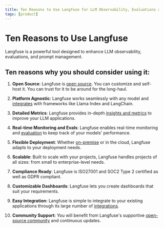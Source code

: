 ```yaml
---
title: Ten Reasons to Use Langfuse for LLM Observability, Evaluations and Promp Management
tags: [product]
---
```


# Ten Reasons to Use Langfuse

Langfuse is a powerful tool designed to enhance LLM observability, evaluations, and prompt management.

## Ten reasons why you should consider using it:

1. **Open Source**: Langfuse is [open source](/docs/open-source). You can customize and self-host it. You can trust for it to be around for the long-haul.

2. **Platform Agnostic**: Langfuse works seamlessly with any model and [integrates](/docs/integrations) with frameworks like Llama Index and LangChain.

3. **Detailed Metrics**: Langfuse provides in-depth [insights and metrics](/docs/analytics/overview) to improve your LLM applications.

4. **Real-time Monitoring and Evals**: Langfuse enables real-time monitoring and [evaluation](/docs/scores/overview) to keep track of your models' performance.

5. **Flexible Deployment**: Whether [on-premise](/self-hosting) or in the cloud, Langfuse adapts to your deployment needs.

6. **Scalable**: Built to scale with your projects, Langfuse handles projects of all sizes: from small to enterprise-level needs.

7. **Compliance Ready**: Langfuse is ISO27001 and SOC2 Type 2 certified as well as GDPR compliant.

8. **Customizable Dashboards**: Langfuse lets you create dashboards that suit your requirements.

9. **Easy Integration**: Langfuse is simple to integrate to your existing applications through its large number of [integrations](/docs/integrations).

10. **Community Support**: You will benefit from Langfuse's supportive [open-source community](/support) and continuous updates.
